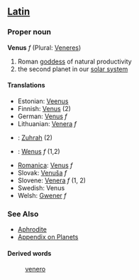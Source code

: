 ==[[Latin]]==
===Proper noun===
'''Venus''' ''f'' (Plural: [[Veneres]])

# Roman [[goddess]] of natural productivity
# the second planet in our [[solar system]]

==== Translations ====
*Estonian: [[Veenus]]
*Finnish: [[Venus]] (2)
*German: [[Venus]] ''f''
*Lithuanian: [[Venera]] ''f''
*{{ms}}: [[Zuhrah]] (2)
*{{pl}}: [[Wenus]] ''f'' (1,2)
*[[Romanica]]: [[Venus]] ''f''
*Slovak: [[Venuša]] ''f''
*Slovene: [[Venera]] ''f'' (1, 2)
*Swedish: Venus
*Welsh: [[Gwener]] ''f''

=== See Also ===
* [[Aphrodite]]
*[[Wiktionary_Appendix:Planets|Appendix on Planets]]

====Derived words====
: [[venero]]